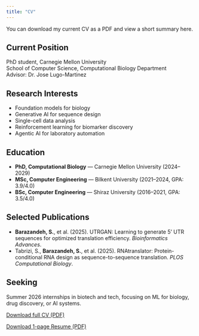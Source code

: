 ```yaml
---
title: "CV"
---
```


You can download my current CV as a PDF and view a short summary here.

## Current Position
PhD student, Carnegie Mellon University  
School of Computer Science, Computational Biology Department  
Advisor: Dr. Jose Lugo-Martinez

## Research Interests
- Foundation models for biology
- Generative AI for sequence design
- Single-cell data analysis
- Reinforcement learning for biomarker discovery
- Agentic AI for laboratory automation

## Education
- **PhD, Computational Biology** — Carnegie Mellon University (2024–2029)
- **MSc, Computer Engineering** — Bilkent University (2021–2024, GPA: 3.9/4.0)
- **BSc, Computer Engineering** — Shiraz University (2016–2021, GPA: 3.5/4.0)

## Selected Publications
- **Barazandeh, S.**, et al. (2025). UTRGAN: Learning to generate 5' UTR sequences for optimized translation efficiency. *Bioinformatics Advances*.
- Tabrizi, S., **Barazandeh, S.**, et al. (2025). RNAtranslator: Protein-conditional RNA design as sequence-to-sequence translation. *PLOS Computational Biology*.

## Seeking
Summer 2026 internships in biotech and tech, focusing on ML for biology, drug discovery, or AI systems.

[Download full CV (PDF)](files/Sina_Barazandeh_CV.pdf)

[Download 1-page Resume (PDF)](files/Sina_Barazandeh_Resume.pdf)